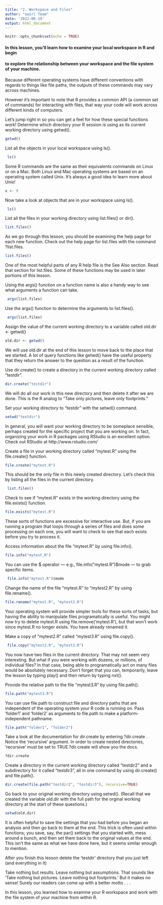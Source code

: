 ```yaml
---
title: "2. Workspace and Files"
author: "swirl Team"
date: '2022-06-19'
output: html_document
---
```


```r
knitr::opts_chunk$set(echo = TRUE)
```

#### In this lesson, you'll learn how to examine your local workspace in R and begin
#### to explore the relationship between your workspace and the file system of your machine.
   
Because different operating systems have different conventions with regards to
things like file paths, the outputs of these commands may vary across machines.
                                                                            
However it's important to note that R provides a common API (a common set of
commands) for interacting with files, that way your code will work across
different kinds of computers.
                                                                          
Let's jump right in so you can get a feel for how these special functions work!
Determine which directory your R session is using as its current working
directory using getwd().

```r
getwd()
```    
List all the objects in your local workspace using ls().

```r
 ls()
```      
Some R commands are the same as their equivalents commands on Linux or on a Mac.
Both Linux and Mac operating systems are based on an operating system called
Unix. It's always a good idea to learn more about Unix!

```r
x <- 9
```                                                                         

Now take a look at objects that are in your workspace using ls().

```r
 ls()
```
   List all the files in your working directory using list.files() or dir().
```r
list.files()
```
As we go through this lesson, you should be examining the help page for each new
function. Check out the help page for list.files with the command ?list.files.

```r
list.files()
```           
One of the most helpful parts of any R help file is the See Also section. Read
that section for list.files. Some of these functions may be used in later
portions of this lesson.   

Using the args() function on a function name is also a handy way to see what
arguments a function can take.

```r
 args(list.files)
```
Use the args() function to determine the arguments to list.files().

```r
 args(list.files)
```                
Assign the value of the current working directory to a variable called 
old.dir <- getwd()

```r
old.dir <- getwd()
```

We will use old.dir at the end of this lesson to move back to the place that we
started. A lot of query functions like getwd() have the useful property that they return the answer to the question as a result of the function.
  
Use dir.create() to create a directory in the current working directory called "testdir".

```r
dir.create("testdir")
```                               
We will do all our work in this new directory and then delete it after we are
done. This is the R analog to "Take only pictures, leave only footprints."
                              
Set your working directory to "testdir" with the setwd() command.

```r
setwd("testdir")
```
                                 
In general, you will want your working directory to be someplace sensible,
perhaps created for the specific project that you are working on. In fact,
organizing your work in R packages using RStudio is an excellent option. Check
out RStudio at http://www.rstudio.com/
                                       
Create a file in your working directory called "mytest.R" using the file.create() function.

```r
file.create("mytest.R")
```                                                                                                                       
This should be the only file in this newly created directory. Let's check this by  listing all the files in the current directory.

```r
 list.files()
```
Check to see if "mytest.R" exists in the working directory using the file.exists() function.

```r
file.exists("mytest.R")
```
These sorts of functions are excessive for interactive use. But, if you are
running a program that loops through a series of files and does some processing
on each one, you will want to check to see that each exists before you try to
process it.
                                           
Access information about the file "mytest.R" by using file.info().

```r
file.info("mytest.R")
```                                              
You can use the $ operator --- e.g., file.info("mytest.R")$mode --- to grab
specific items.

```r
 file.info("mytest.R")$mode
```                                    
Change the name of the file "mytest.R" to "mytest2.R" by using file.rename().

```r
file.rename("mytest.R", "mytest2.R")
```                                            
Your operating system will provide simpler tools for these sorts of tasks, but
having the ability to manipulate files programatically is useful. You might now
try to delete mytest.R using file.remove('mytest.R'), but that won't work since mytest.R no longer exists. You have already renamed it.
                                         
Make a copy of "mytest2.R" called "mytest3.R" using file.copy().

```r
 file.copy("mytest2.R", "mytest3.R")
```                                                         
You now have two files in the current directory. That may not seem very
interesting. But what if you were working with dozens, or millions, of individual  files? In that case, being able to programatically act on many files would be absolutely necessary. Don't forget that you can, temporarily, leave the lesson by  typing play() and then return by typing nxt().
                                                       
Provide the relative path to the file "mytest3.R" by using file.path().
```r
file.path("mytest3.R")                                                   
```
You can use file.path to construct file and directory paths that are independent
of the operating system your R code is running on. Pass 'folder1' and 'folder2'
as arguments to file.path to make a platform-independent pathname.
```r
file.path("folder1", "folder2")
```
Take a look at the documentation for dir.create by entering ?dir.create . Notice
the 'recursive' argument. In order to create nested directories, 'recursive' must be set to TRUE.?dir.create will show you the docs.
```r
?dir.create
```                                                  
Create a directory in the current working directory called "testdir2" and a
subdirectory for it called "testdir3", all in one command by using dir.create()
and file.path().

```r
dir.create(file.path("testdir2", "testdir3"), recursive=TRUE)
```
Go back to your original working directory using setwd(). (Recall that we created  the variable old.dir with the full path for the orginal working directory at the  start of these questions.)
```r
setwd(old.dir) 
```  
It is often helpful to save the settings that you had before you began an
analysis and then go back to them at the end. This trick is often used within
functions; you save, say, the par() settings that you started with, mess around a bunch, and then set them back to the original values at the end. This isn't the  same as what we have done here, but it seems similar enough to mention.
                                                               
After you finish this lesson delete the 'testdir' directory that you just left
(and everything in it)
                                                                  
Take nothing but results. Leave nothing but assumptions. That sounds like 'Take nothing but pictures. Leave nothing but footprints.' But it makes no sense!  Surely our readers can come up with a better motto . . .
                                                                   
In this lesson, you learned how to examine your R workspace and work with the
file system of your machine from within R. 
                                                                        